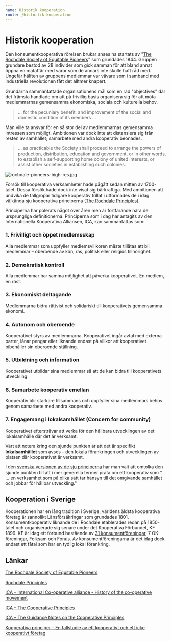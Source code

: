 ```yaml
---
name: Historik kooperation
route: /histortik-kooperation
---
```


# Historik kooperation

Den konsumentkooperativa rörelsen brukar anses ha startats av "[The Rochdale Society of Equitable Pioneers](https://en.wikipedia.org/wiki/Rochdale_Society_of_Equitable_Pioneers)" som grundades 1844. Gruppen grundare bestod av 28 individer som gick samman för att bland annat öppna en mataffär med varor som de annars inte skulle haft råd med. Ungefär hälften av gruppens medlemmar var vävare som i samband med industriella revolutionen fått det alltmer knapert.

Grundarna sammanfattade organisationens mål som en rad "objectives" där det främsta handlade om att på frivillig basis organisera sig för att möta medlemmarnas gemensamma ekonomiska, sociala och kulturella behov.

> … for the pecuniary benefit, and improvement of the social and domestic condition of its members …

Man ville ta ansvar för en så stor del av medlemmarnas gemensamma intressen som möjligt. Ambitionen var dock inte att distansiera sig från resten av samhället; samarbete med andra kooperativ beonades.

> … as practicable the Society shall proceed to arrange the powers of production, distribution, education and government, or in other words, to establish a self-supporting home colony of united interests, or assist other societies in establishing such colonies.

![rochdale-pioneers-high-res.jpg](../public/img/rochdale-pioneers-high-res.jpg)

Försök till kooperativa verksamheter hade pågått sedan mitten av 1700-talet. Dessa försök hade dock inte visat sig bärkraftiga. Med ambitionen att undvika de fallgropar tidigare kooperativ trillat i utformades de i idag välkända sju kooperativa principerna ([The Rochdale Principles](https://en.wikipedia.org/wiki/Rochdale_Principles)).

Principerna har polerats något över åren men är fortfarande nära de ursprungliga definitionerna. Principerna som i dag har antagits av den Internationella Kooperativa Alliansen, ICA, kan sammanfattas som:

### 1. Frivilligt och öppet medlemsskap

Alla medlemmar som uppfyller medlemsvillkoren måste tillåtas att bli medlemmar – oberoende av kön, ras, politisk eller religiös tillhörighet.

### 2. Demokratisk kontroll

Alla medlemmar har samma möjlighet att påverka kooperativet. En medlem, en röst.

### 3. Ekonomiskt deltagande

Medlemmarna bidra rättvist och solidariskt till kooperativets gemensamma ekonomi.

### 4. Autonom och oberoende

Kooperativet styrs av medlemmarna. Kooperativet ingår avtal med externa parter, lånar pengar eller liknande endast på villkor att kooperativet bibehåller sin oberoende ställning.

### 5. Utbildning och information

Kooperativet utbildar sina medlemmar så att de kan bidra till kooperativets utveckling.

### 6. Samarbete kooperativ emellan

Kooperativ blir starkare tillsammans och uppfyller sina medlemmars behov genom samarbete med andra kooperativ.

### 7. Engagemang i lokalsamhället (Concern for community)

Kooperativet eftersträvar att verka för den hållbara utvecklingen av det lokalsamhälle där det är verksamt.

Värt att notera kring den sjunde punkten är att det är specifikt **lokalsamhället** som avses – den lokala förankringen och utvecklingen av platsen där kooperativet är verksamt.

I den [svenska versionen av de sju principerna](https://svenskkooperation.se/om-kooperation/) har man valt att omtolka den sjunde punkten till att i mer generella termer prata om ett kooperativ som " … en verksamhet som på olika sätt tar hänsyn till det omgivande samhället och jobbar för hållbar utveckling."

## Kooperation i Sverige

Kooperationen har en lång tradition i Sverige, världens äldsta kooperativa företag är sannolikt Länsförsäkringar som grundades 1801. Konsumentkooperativ liknande de i Rochdale etablerades redan på 1850-talet och organiserade sig senare under det Kooperativa Förbundet, KF 1899. KF är idag ett förbund bestående av [31 konsumentföreningar](https://www.coop.se/Globala-sidor/OmKF/Konsumentforeningar/), 7 OK-föreningar, Folksam och Fonus. Av konsumentföreningarna är det idag dock endast ett fåtal som har en tydlig lokal förankring.

## Länkar

[The Rochdale Society of Equitable Pioneers](https://en.wikipedia.org/wiki/Rochdale_Society_of_Equitable_Pioneers)

[Rochdale Principles](https://en.wikipedia.org/wiki/Rochdale_Principles)

[ICA – International Co-operative alliance - History of the co-operative movement](https://www.ica.coop/en/cooperatives/history-cooperative-movement)

[ICA – The Cooperative Principles](https://www.ica.coop/en/cooperatives/cooperative-identity)

[ICA – The Guidance Notes on the Cooperative Principles](https://www.ica.coop/sites/default/files/publication-files/ica-guidance-notes-en-310629900.pdf)

[Kooperativa principer - En fallstudie av ett kooperativt och ett icke kooperativt företag](https://foodshift.se/uploads/short-url/21JzX8f2URkIC1eu1hFN4SWsOa8.pdf)
